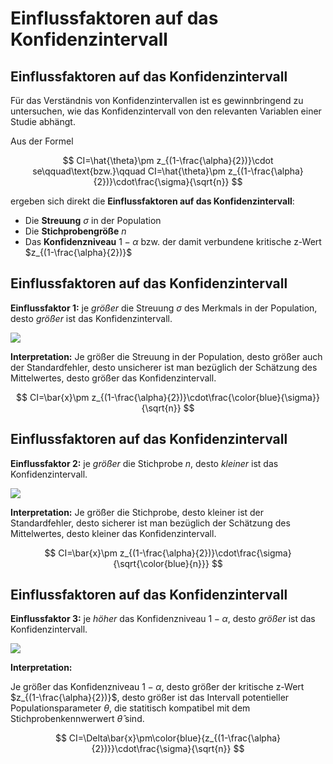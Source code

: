 # Einflussfaktoren auf das Konfidenzintervall

## Einflussfaktoren auf das Konfidenzintervall

<div class="vspace-medium"></div>

Für das Verständnis von Konfidenzintervallen ist es gewinnbringend zu untersuchen, wie das Konfidenzintervall von den relevanten Variablen einer Studie abhängt.

Aus der Formel

$$
CI=\hat{\theta}\pm z_{(1-\frac{\alpha}{2})}\cdot se\qquad\text{bzw.}\qquad CI=\hat{\theta}\pm z_{(1-\frac{\alpha}{2})}\cdot\frac{\sigma}{\sqrt{n}}
$$

ergeben sich direkt die **Einflussfaktoren auf das Konfidenzintervall**:

- Die **Streuung** $\sigma$ in der Population
- Die **Stichprobengröße** $n$
- Das **Konfidenzniveau** $1-\alpha$ bzw. der damit verbundene kritische z-Wert $z_{(1-\frac{\alpha}{2})}$






## Einflussfaktoren auf das Konfidenzintervall

**Einflussfaktor 1:** je *größer* die Streuung $\sigma$ des Merkmals in der Population, desto *größer* ist das Konfidenzintervall.

<div class="vspace-medium"></div>

![](images/ci_sigma.png)


**Interpretation:** Je größer die Streuung in der Population, desto größer auch der Standardfehler, desto unsicherer ist man bezüglich der Schätzung des Mittelwertes, desto größer das Konfidenzintervall.

$$
CI=\bar{x}\pm z_{(1-\frac{\alpha}{2})}\cdot\frac{\color{blue}{\sigma}}{\sqrt{n}}
$$


## Einflussfaktoren auf das Konfidenzintervall

**Einflussfaktor 2:** je *größer* die Stichprobe $n$, desto *kleiner* ist das Konfidenzintervall.

<div class="vspace-medium"></div>

![](images/ci_N.png)


**Interpretation:** Je größer die Stichprobe, desto kleiner ist der Standardfehler, desto sicherer ist man bezüglich der Schätzung des Mittelwertes, desto kleiner das Konfidenzintervall.

$$
CI=\bar{x}\pm z_{(1-\frac{\alpha}{2})}\cdot\frac{\sigma}{\sqrt{\color{blue}{n}}}
$$



## Einflussfaktoren auf das Konfidenzintervall

**Einflussfaktor 3:** je *höher* das Konfidenzniveau $1-\alpha$, desto *größer* ist das Konfidenzintervall.

<div class="vspace-medium"></div>

![](images/ci_alpha.png)


**Interpretation:** 

Je größer das Konfidenzniveau $1-\alpha$, desto größer der kritische z-Wert $z_{(1-\frac{\alpha}{2})}$, desto größer ist das Intervall potentieller Populationsparameter $\theta$, die statitisch kompatibel mit dem Stichprobenkennwerwert $\hat{\theta}$ sind.

$$
CI=\Delta\bar{x}\pm\color{blue}{z_{(1-\frac{\alpha}{2})}}\cdot\frac{\sigma}{\sqrt{n}}
$$
